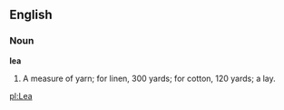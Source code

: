==English==

===Noun===

'''lea'''

#A measure of yarn; for linen, 300 yards; for cotton, 120 yards; a lay.

[[pl:Lea]]
